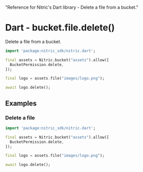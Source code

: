   "Reference for Nitric's Dart library - Delete a file from a bucket."

# Dart - bucket.file.delete()

Delete a file from a bucket.

```dart
import 'package:nitric_sdk/nitric.dart';

final assets = Nitric.bucket("assets").allow([
  BucketPermission.delete,
]);

final logo = assets.file("images/logo.png");

await logo.delete();
```

## Examples

### Delete a file

```dart
import 'package:nitric_sdk/nitric.dart';

final assets = Nitric.bucket("assets").allow([
  BucketPermission.delete,
]);

final logo = assets.file("images/logo.png");

await logo.delete();
```
